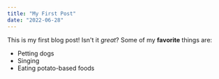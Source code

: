 ```yaml
---
title: "My First Post"
date: "2022-06-28"
---
```


This is my first blog post! Isn't it _great_?
Some of my **favorite** things are:

- Petting dogs
- Singing
- Eating potato-based foods
